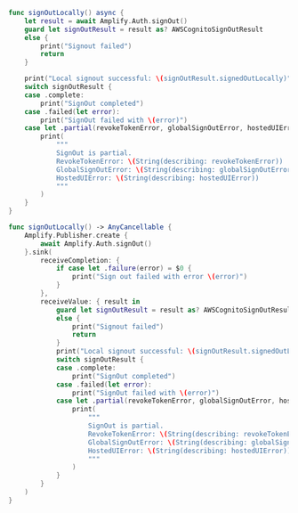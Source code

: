 <BlockSwitcher>

<Block name="Async/Await">

```swift
func signOutLocally() async {
    let result = await Amplify.Auth.signOut()
    guard let signOutResult = result as? AWSCognitoSignOutResult
    else {
        print("Signout failed")
        return
    }

    print("Local signout successful: \(signOutResult.signedOutLocally)")
    switch signOutResult {
    case .complete:
        print("SignOut completed")
    case .failed(let error):
        print("SignOut failed with \(error)")
    case let .partial(revokeTokenError, globalSignOutError, hostedUIError):
        print(
            """
            SignOut is partial.
            RevokeTokenError: \(String(describing: revokeTokenError))
            GlobalSignOutError: \(String(describing: globalSignOutError))
            HostedUIError: \(String(describing: hostedUIError))
            """
        )
    }
}
```

</Block>

<Block name="Combine">

```swift
func signOutLocally() -> AnyCancellable {
    Amplify.Publisher.create {
        await Amplify.Auth.signOut()
    }.sink(
        receiveCompletion: {
            if case let .failure(error) = $0 {
                print("Sign out failed with error \(error)")
            }
        },
        receiveValue: { result in
            guard let signOutResult = result as? AWSCognitoSignOutResult
            else {
                print("Signout failed")
                return
            }
            print("Local signout successful: \(signOutResult.signedOutLocally)")
            switch signOutResult {
            case .complete:
                print("SignOut completed")
            case .failed(let error):
                print("SignOut failed with \(error)")
            case let .partial(revokeTokenError, globalSignOutError, hostedUIError):
                print(
                    """
                    SignOut is partial.
                    RevokeTokenError: \(String(describing: revokeTokenError))
                    GlobalSignOutError: \(String(describing: globalSignOutError))
                    HostedUIError: \(String(describing: hostedUIError))
                    """
                )
            }
        }
    )
}
```

</Block>

</BlockSwitcher>
